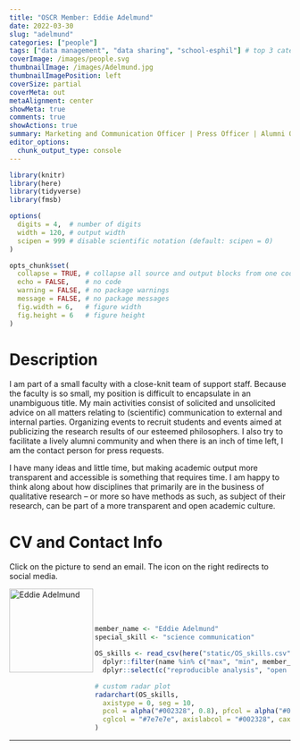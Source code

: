 ```yaml
---
title: "OSCR Member: Eddie Adelmund"
date: 2022-03-30
slug: "adelmund"
categories: ["people"]
tags: ["data management", "data sharing", "school-esphil"] # top 3 categories + unique + school
coverImage: /images/people.svg
thumbnailImage: /images/Adelmund.jpg
thumbnailImagePosition: left
coverSize: partial
coverMeta: out
metaAlignment: center
showMeta: true
comments: true
showActions: true
summary: Marketing and Communication Officer | Press Officer | Alumni Officer, ESPhil
editor_options: 
  chunk_output_type: console
---
```


```r

library(knitr)
library(here)
library(tidyverse)
library(fmsb)

options(
  digits = 4,  # number of digits
  width = 120, # output width
  scipen = 999 # disable scientific notation (default: scipen = 0)
)

opts_chunk$set(
  collapse = TRUE, # collapse all source and output blocks from one code chunk into a single block
  echo = FALSE,    # no code
  warning = FALSE, # no package warnings
  message = FALSE, # no package messages
  fig.width = 6,   # figure width
  fig.height = 6   # figure height
)

```

# Description

I am part of a small faculty with a close-knit team of support staff. Because the faculty is so small, my position is difficult to encapsulate in an unambiguous title. My main activities consist of solicited and unsolicited advice on all matters relating to (scientific) communication to external and internal parties. Organizing events to recruit students and events aimed at publicizing the research results of our esteemed philosophers. I also try to facilitate a lively alumni community and when there is an inch of time left, I am the contact person for press requests.

I have many ideas and little time, but making academic output more transparent and accessible is something that requires time. I am happy to think along about how disciplines that primarily are in the business of qualitative research -- or more so have methods as such, as subject of their research, can be part of a more transparent and open academic culture.
 
# CV and Contact Info

Click on the picture to send an email. The icon on the right redirects to social media.

<!-- EMAIL -->
<p>
  <a href="mailto:adelmund@esphil.eur.nl">
  <img border="0" alt="Eddie Adelmund" src="/images/Adelmund.jpg" width="150" height="150" align="left">
  </a>
</p>

<!-- LINKEDIN -->
<p align="center">
  <a href="https://www.linkedin.com/in/eddie-adelmund-1a076966/" class="fa fa-linkedin fa-2x" style="color:#000000;">
  </a>
</p>

<BR><BR><BR>

<!-- # Expertise -->

```r

member_name <- "Eddie Adelmund"
special_skill <- "science communication"

OS_skills <- read_csv(here("static/OS_skills.csv")) %>%
  dplyr::filter(name %in% c("max", "min", member_name)) %>%
  dplyr::select(c("reproducible analysis", "open source software", all_of(special_skill), "data management", "open access", "data sharing", "preregistration"))

# custom radar plot
radarchart(OS_skills,
  axistype = 0, seg = 10,
  pcol = alpha("#002328", 0.8), pfcol = alpha("#00B969", 0.6), plwd = 4, centerzero = TRUE, # polygon
  cglcol = "#7e7e7e", axislabcol = "#002328", caxislabels = seq(0, 10, 2), cglwd = 0.8 # grid
)

```

***


